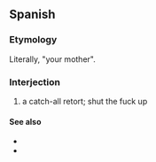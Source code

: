 ==Spanish==

===Etymology===
Literally, "your mother".

===Interjection===
{{head|es|interjection}}

# {{lb|es|pejorative|slang}} a catch-all retort; shut the fuck up
#: {{ux|es|¿Qué hora es?|Tu madre.}}

====See also====
* {{l|es|la madre que te parió}}
* {{l|es|sacar la madre}}